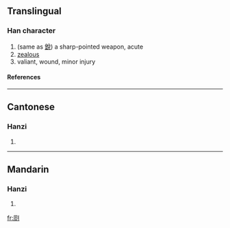 ==Translingual==
===Han character===
{{Han char|rad=刀|as=10|sn=12|four=|canj=一火中弓 (MFLN)}}
# (same as [[銳]]) a sharp-pointed weapon, acute
# [[zealous]]
# valiant, wound, minor injury
====References====
{{Han ref|kx=0142.390|hdz=10349.200|uh=34F9|ud=13561}}

----
==Cantonese==
===Hanzi===
{{yue-hanzi|jyut=|y=jeui6}}
# {{defn|Cantonese}}

----
==Mandarin==
===Hanzi===
{{cmn-hanzi|pin=[[rùi]] (rui4)|wg=jui<sup>4</sup>}}
# {{defn|Mandarin}}

[[fr:㓹]]